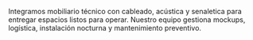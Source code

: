 ﻿---
slug: mobiliario
nombre: Mobiliario especializado
resumen: Silleria, mesas, archivos moviles y soluciones a medida para espacios corporativos, salud y educación.
beneficios:
  - Ergonomia certificada con programas de asesoria postural.
  - Configuraciones modulares que escalan con el crecimiento del equipo.
  - Garantías extendidas y servicio de postventa local.
specs:
  - key: Normativas
    value: ANSI/BIFMA X5.1, ISO 9241, certificaciones GREENGUARD.
  - key: Garantía
    value: 5 - 12 años segun fabricante y linea.
  - key: Materiales
    value: Laminados de alto transito, maderas certificadas FSC, metal pintado.
aplicaciones:
  - Oficinas corporativas y coworking
  - Clinicas y hospitales
  - Universidades y colegios
  - Centros de control y call centers
  - Areas de espera de alto trafico
descargas:
  - label: Portafolio de mobiliario SG
    href: /descargas/CATALOGO-SG-2025.pdf
imagenes:
  - src: /images/familias/mobiliario-1.jpg
    alt: Estaciones colaborativas con mobiliario ergonomico
---

Integramos mobiliario técnico con cableado, acústica y senaletica para entregar espacios listos para operar. Nuestro equipo gestiona mockups, logística, instalación nocturna y mantenimiento preventivo.

